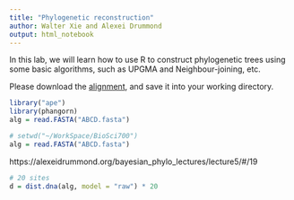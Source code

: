 ```yaml
---
title: "Phylogenetic reconstruction"
author: Walter Xie and Alexei Drummond
output: html_notebook
---
```


In this lab, we will learn how to use R to construct phylogenetic trees using some basic algorithms,
such as UPGMA and Neighbour-joining, etc.

Please download the [alignment](ABCD.fasta), and save it into your working directory. 

```r
library("ape")
library(phangorn)
alg = read.FASTA("ABCD.fasta")
```

```r
# setwd("~/WorkSpace/BioSci700")
alg = read.FASTA("ABCD.fasta")
```
https://alexeidrummond.org/bayesian_phylo_lectures/lecture5/#/19


```r
# 20 sites
d = dist.dna(alg, model = "raw") * 20
```
